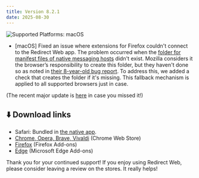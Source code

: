 ```yaml
---
title: Version 8.2.1
date: 2025-08-30
---
```


![Supported Platforms: macOS](https://img.shields.io/badge/Platforms-macOS-white)

* [macOS] Fixed an issue where extensions for Firefox couldn't connect to the Redirect Web app. The problem occurred when the [folder for manifest files of native messaging hosts](https://developer.mozilla.org/en-US/docs/Mozilla/Add-ons/WebExtensions/Native_manifests#macos) didn't exist. Mozilla considers it the browser’s responsibility to create this folder, but they haven't done so as noted in [their 8-year-old bug report](https://bugzilla.mozilla.org/show_bug.cgi?id=1367100). To address this, we added a check that creates the folder if it's missing. This fallback mechanism is applied to all supported browsers just in case.

<!--truncate-->

(The recent major update is [here](/8.0.0.mdx) in case you missed it!)

## ⬇️ Download links

- Safari: Bundled in [the native app](https://apps.apple.com/app/id1571283503).
- [Chrome, Opera, Brave, Vivaldi](https://chromewebstore.google.com/detail/ffglckbhfbfmdkefdmjbhpnffkcmlhdh) (Chrome Web Store)
- [Firefox](https://addons.mozilla.org/firefox/addon/redirect-web/) (Firefox Add-ons)
- [Edge](https://microsoftedge.microsoft.com/addons/detail/hmfkakfdccgdpgemaicfgngnmflefpga) (Microsoft Edge Add-ons)

Thank you for your continued support! If you enjoy using Redirect Web, please consider leaving a review on the stores. It really helps!
